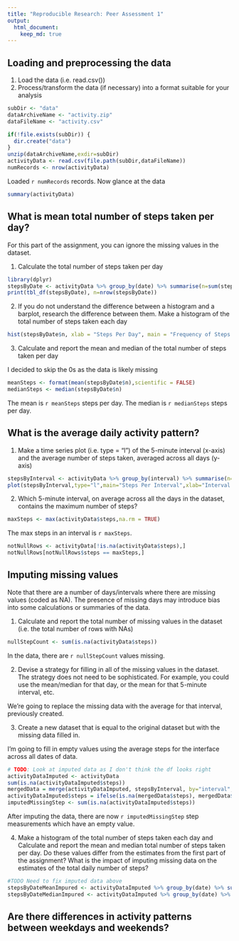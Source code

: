 ```yaml
---
title: "Reproducible Research: Peer Assessment 1"
output: 
  html_document:
    keep_md: true
---
```



## Loading and preprocessing the data
1) Load the data (i.e. read.csv())
2) Process/transform the data (if necessary) into a format suitable for your analysis

```r
subDir <- "data"
dataArchiveName <- "activity.zip"
dataFileName <- "activity.csv"

if(!file.exists(subDir)) {
  dir.create("data")
}
unzip(dataArchiveName,exdir=subDir)
activityData <- read.csv(file.path(subDir,dataFileName))
numRecords <- nrow(activityData)
```
Loaded `r numRecords` records. Now glance at the data
```r
summary(activityData)
```

## What is mean total number of steps taken per day?
For this part of the assignment, you can ignore the missing values in the dataset.

1) Calculate the total number of steps taken per day
```r
library(dplyr)
stepsByDate <- activityData %>% group_by(date) %>% summarise(n=sum(steps,na.rm = TRUE))
print(tbl_df(stepsByDate), n=nrow(stepsByDate))
```

2) If you do not understand the difference between a histogram and a barplot, research the difference between them. Make a histogram of the total number of steps taken each day
```r
hist(stepsByDate$n, xlab = "Steps Per Day", main = "Frequency of Steps Per Day")
```

3) Calculate and report the mean and median of the total number of steps taken per day

I decided to skip the 0s as the data is likely missing
```r
meanSteps <- format(mean(stepsByDate$n),scientific = FALSE)
medianSteps <- median(stepsByDate$n)
```
The mean is `r meanSteps` steps per day. The median is `r medianSteps` steps per day.

## What is the average daily activity pattern?
1) Make a time series plot (i.e. type = "l") of the 5-minute interval (x-axis) and the average number of steps taken, averaged across all days (y-axis)

```r
stepsByInterval <- activityData %>% group_by(interval) %>% summarise(n=mean(steps,na.rm = TRUE))
plot(stepsByInterval,type="l",main="Steps Per Interval",xlab="Interval Period",ylab="Average Steps")
```

2) Which 5-minute interval, on average across all the days in the dataset, contains the maximum number of steps?
```r
maxSteps <- max(activityData$steps,na.rm = TRUE)
```
The max steps in an interval is `r maxSteps`.
```r
notNullRows <- activityData[!is.na(activityData$steps),]
notNullRows[notNullRows$steps == maxSteps,]
```

## Imputing missing values
Note that there are a number of days/intervals where there are missing values (coded as NA). The presence of missing days may introduce bias into some calculations or summaries of the data.

1) Calculate and report the total number of missing values in the dataset (i.e. the total number of rows with NAs)
```r
nullStepCount <- sum(is.na(activityData$steps))
```
In the data, there are `r nullStepCount` values missing.

2) Devise a strategy for filling in all of the missing values in the dataset. The strategy does not need to be sophisticated. For example, you could use the mean/median for that day, or the mean for that 5-minute interval, etc.

We're going to replace the missing data with the average for that interval, \
previously created.

3) Create a new dataset that is equal to the original dataset but with the missing data filled in.

I'm going to fill in empty values using the average steps for the interface across all dates of data.
```r
# TODO: Look at imputed data as I don't think the df looks right
activityDataImputed <- activityData
sum(is.na(activityDataImputed$steps))
mergedData = merge(activityDataImputed, stepsByInterval, by="interval",suffixes=c(".Orig", ".IntMean"))
activityDataImputed$steps = ifelse(is.na(mergedData$steps), mergedData$n, mergedData$steps)
imputedMissingStep <- sum(is.na(activityDataImputed$steps))
```
After imputing the data, there are now `r imputedMissingStep` step measurements which have an empty value.


4) Make a histogram of the total number of steps taken each day and Calculate and report the mean and median total number of steps taken per day. Do these values differ from the estimates from the first part of the assignment? What is the impact of imputing missing data on the estimates of the total daily number of steps?
```r
#TODO Need to fix imputed data above
stepsByDateMeanImpured <- activityDataImputed %>% group_by(date) %>% summarise(n=mean(steps))
stepsByDateMedianImpured <- activityDataImputed %>% group_by(date) %>% summarise(n=median(steps))
```


## Are there differences in activity patterns between weekdays and weekends?
